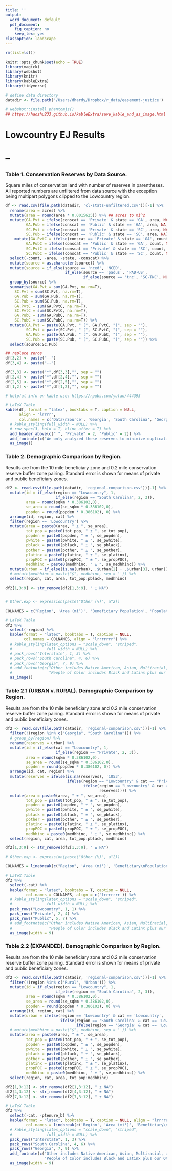 ```yaml
---
title: ''
output:
  word_document: default
  pdf_document:
    fig_caption: no
    keep_tex: yes
classoption: landscape
---
```


```r
rm(list=ls())

knitr::opts_chunk$set(echo = TRUE)
library(magick)
library(webshot)
library(knitr)
library(kableExtra)
library(tidyverse)

# define data directory
datadir <- file.path('/Users/dhardy/Dropbox/r_data/easement-justice')

# webshot::install_phantomjs()
## https://haozhu233.github.io/kableExtra/save_kable_and_as_image.html
```
# Lowcountry EJ Results
# --
### Table 1. Conservation Reserves by Data Source. 
Square miles of conservation land with number of reserves in parentheses. All reported numbers are unfiltered from data source with the exception being multipart polygons clipped to the Lowcountry region. 
```r

df <- read.csv(file.path(datadir, 'cl-stats-unfiltered.csv'))[-1] %>%
  rename(area = acres) %>%
  mutate(area = round(area * 0.0015625)) %>% ## acres to mi^2
  mutate(GA.Pvt = ifelse(conscat == 'Private' & state == 'GA', area, NA),
         GA.Pub = ifelse(conscat == 'Public' & state == 'GA', area, NA),
         SC.Pvt = ifelse(conscat == 'Private' & state == 'SC', area, NA),
         SC.Pub = ifelse(conscat == 'Public' & state == 'SC', area, NA)) %>%
    mutate(GA.PvtC = ifelse(conscat == 'Private' & state == 'GA', count, NA),
         GA.PubC = ifelse(conscat == 'Public' & state == 'GA', count, NA),
         SC.PvtC = ifelse(conscat == 'Private' & state == 'SC', count, NA),
         SC.PubC = ifelse(conscat == 'Public' & state == 'SC', count, NA)) %>%
  select(-count, -area, -state, -conscat) %>%
  mutate(source = as.character(source)) %>%
  mutate(source = if_else(source == 'nced', 'NCED', 
                          if_else(source == 'padus', 'PAD-US',
                                  if_else(source == 'tnc', 'SC-TNC', NULL)))) %>%
  group_by(source) %>%
  summarise(GA.Pvt = sum(GA.Pvt, na.rm=T),
    SC.Pvt = sum(SC.Pvt, na.rm=T),
    GA.Pub = sum(GA.Pub, na.rm=T),
    SC.Pub = sum(SC.Pub, na.rm=T),
    GA.PvtC = sum(GA.PvtC, na.rm=T),
    SC.PvtC = sum(SC.PvtC, na.rm=T),
    GA.PubC = sum(GA.PubC, na.rm=T),
    SC.PubC = sum(SC.PubC, na.rm=T)) %>%
  mutate(GA.Pvt = paste(GA.Pvt, " (", GA.PvtC, ")", sep = ""),
         SC.Pvt = paste(SC.Pvt, " (", SC.PvtC, ")", sep = ""),
         GA.Pub = paste(GA.Pub, " (", GA.PubC, ")", sep = ""),
         SC.Pub = paste(SC.Pub, " (", SC.PubC, ")", sep = "")) %>%
  select(source:SC.Pub)

## replace zeros
df[3,2] <- paste("--")
df[3,4] <- paste("--")

df[3,3] <- paste("*",df[3,3],"", sep = "")
df[2,4] <- paste("*",df[2,4],"", sep = "")
df[2,5] <- paste("*",df[2,5],"", sep = "")
df[1,2] <- paste("*",df[1,2],"", sep = "")

# helpful info on kable use: https://rpubs.com/yutao/444395

# LaTeX Table
kable(df, format = "latex", booktabs = T, caption = NULL,
      align = "lrrrr",
      col.names = c('Data\nSource', 'Georgia', 'South Carolina', 'Georgia', 'South Carolina')) %>%
  # kable_styling(full_width = NULL) %>%
  # row_spec(3, bold = T, hline_after = T) %>%
  add_header_above(c(" ", "Private" = 2, "Public" = 2)) %>%
  add_footnote(c("We only analyzed these reserves to minimize duplication from sources."), notation = "symbol") %>%
  as_image()
```

### Table 2. Demographic Comparison by Region. 
Results are from the 10 mile beneficiary zone and 0.2 mile conservation reserve buffer zone pairing. Standard error is shown for means of private and public beneficiary zones.
```r

df2 <- read.csv(file.path(datadir, 'regional-comparison.csv'))[-1] %>%
  mutate(id = if_else(region == "Lowcountry", 1, 
                      if_else(region == "South Carolina", 2, 3)),
         area = round(sqkm * 0.386102,0),
         se_area = round(se_sqkm * 0.386102,0),
         popden = round(popden * 0.386102), 0) %>%
  arrange(id, region, cat) %>%
  filter(region == 'Lowcountry') %>%
  mutate(area = paste0(area, " ± ", se_area),
         tot_pop = paste0(tot_pop, " ± ", se_tot_pop),
         popden = paste0(popden, " ± ", se_popden),
         pwhite = paste0(pwhite, " ± ", se_pwhite),
         pblack = paste0(pblack, " ± ", se_pblack),
         pother = paste0(pother, " ± ", se_pother),
         platinx = paste0(platinx, " ± ", se_platinx),
         propPOC = paste0(propPOC, " ± ", se_propPOC),
         medhhinc = paste0(medhhinc, " ± ", se_medhhinc)) %>%
  mutate(urban = if_else(is.na(urban), .$urban[2] + .$urban[3], urban)) %>%
  # mutate(medhhinc = paste("$", medhhinc, sep = '')) %>%
  select(region, cat, area, tot_pop:pblack, medhhinc)

df2[1,3:9] <- str_remove(df2[1,3:9], " ± NA")


# Other.exp <- expression(paste("Other (%)", a^2))

COLNAMES = c("Region", 'Area (mi²)', 'Beneficiary Population', 'Population (per mi²)', 'Reserve Zones', 'White (%)', 'Black (%)', 'Median Income (US$)')

# LaTeX Table
df2 %>%
  select(-region) %>%
  kable(format = "latex", booktabs = T, caption = NULL,
        col.names = COLNAMES, align = "lrrrrrrr") %>%
  # kable_styling(latex_options = "scale_down", "striped",
  #               full_width = NULL) %>%
  # pack_rows("Interstate", 1, 3) %>%
  # pack_rows("South Carolina", 4, 6) %>%
  # pack_rows("Georgia", 7, 9) %>%
  # add_footnote(c("Other includes Native American, Asian, Multiracial, and Other Race groups as defined in the U.S. Census.",
  #                "People of Color includes Black and Latinx plus our Other racial grouping."), notation = "alphabet") %>%
  as_image()
```
\pagebreak

### Table 2.1 (URBAN v. RURAL). Demographic Comparison by Region. 
Results are from the 10 mile beneficiary zone and 0.2 mile conservation reserve buffer zone pairing. Standard error is shown for means of private and public beneficiary zones.
```r

df2 <- read.csv(file.path(datadir, 'regional-comparison.csv'))[-1] %>%
  filter(!(region %in% c("Georgia", "South Carolina"))) %>%
  # group_by(region) %>%
  rename(reserves = urban) %>%
  mutate(id = if_else(cat == "Lowcountry", 1, 
                      if_else(region == "Private", 2, 3)),
         area = round(sqkm * 0.386102,0),
         se_area = round(se_sqkm * 0.386102,0),
         popden = round(popden * 0.386102, 0)) %>%
  arrange(id, cat, region) %>%
  mutate(reserves = ifelse(is.na(reserves), '1053', 
                           ifelse(region == "Lowcountry" & cat == "Private", .$reserves[3]+.$reserves[4],
                                  ifelse(region == "Lowcountry" & cat == "Public", .$reserves[6]+.$reserves[7],
                                         reserves)))) %>%
  mutate(area = paste0(area, " ± ", se_area),
         tot_pop = paste0(tot_pop, " ± ", se_tot_pop),
         popden = paste0(popden, " ± ", se_popden),
         pwhite = paste0(pwhite, " ± ", se_pwhite),
         pblack = paste0(pblack, " ± ", se_pblack),
         pother = paste0(pother, " ± ", se_pother),
         platinx = paste0(platinx, " ± ", se_platinx),
         propPOC = paste0(propPOC, " ± ", se_propPOC),
         medhhinc = paste0(medhhinc, " ± ", se_medhhinc)) %>%
  select(region, cat, area, tot_pop:pblack, medhhinc)

df2[1,3:9] <- str_remove(df2[1,3:9], " ± NA")

# Other.exp <- expression(paste("Other (%)", a^2))

COLNAMES = linebreak(c("Region", 'Area (mi²)', 'Beneficiary\nPopulation', 'Population (per mi²)', 'Reserve Zones (#)', 'White (%)', 'Black (%)', 'Median Income (US$)'))

# LaTeX Table
df2 %>%
  select(-cat) %>%
  kable(format = "latex", booktabs = T, caption = NULL,
         col.names = COLNAMES, align = c('lrrrrrrr')) %>%
  # kable_styling(latex_options = "scale_down", "striped",
  #               full_width = NULL) %>%
  pack_rows("Lowcountry", 1, 1) %>%
  pack_rows("Private", 2, 4) %>%
  pack_rows("Public", 5, 7) %>%
  # add_footnote(c("Other includes Native American, Asian, Multiracial, and Other Race groups as defined in the U.S. Census.",
  #                "People of Color includes Black and Latinx plus our Other racial grouping."), notation = "alphabet") %>%
  as_image(width = 9)
```
\pagebreak

### Table 2.2 (EXPANDED). Demographic Comparison by Region. 
Results are from the 10 mile beneficiary zone and 0.2 mile conservation reserve buffer zone pairing. Standard error is shown for means of private and public beneficiary zones.
```r

df2 <- read.csv(file.path(datadir, 'regional-comparison.csv'))[-1] %>%
  filter(!(region %in% c('Rural', 'Urban'))) %>%
  mutate(id = if_else(region == "Lowcountry", 1, 
                      if_else(region == "South Carolina", 2, 3)),
         area = round(sqkm * 0.386102,0),
         se_area = round(se_sqkm * 0.386102,0),
         popden = round(popden * 0.386102), 0) %>%
  arrange(id, region, cat) %>%
  mutate(urban = ifelse(region == 'Lowcountry' & cat == 'Lowcountry', .$urban[2]+.$urban[3],
                        ifelse(region == 'South Carolina' & cat == 'Lowcountry', .$urban[5]+.$urban[6],
                               ifelse(region == 'Georgia' & cat == 'Lowcountry', .$urban[8]+.$urban[9], urban)))) %>%
  # mutate(medhhinc = paste("$", medhhinc, sep = '')) %>%
  mutate(area = paste0(area, " ± ", se_area),
         tot_pop = paste0(tot_pop, " ± ", se_tot_pop),
         popden = paste0(popden, " ± ", se_popden),
         pwhite = paste0(pwhite, " ± ", se_pwhite),
         pblack = paste0(pblack, " ± ", se_pblack),
         pother = paste0(pother, " ± ", se_pother),
         platinx = paste0(platinx, " ± ", se_platinx),
         propPOC = paste0(propPOC, " ± ", se_propPOC),
         medhhinc = paste0(medhhinc, " ± ", se_medhhinc)) %>%
  select(region, cat, area, tot_pop:medhhinc)

df2[1,3:12] <- str_remove(df2[1,3:12], " ± NA")
df2[4,3:12] <- str_remove(df2[4,3:12], " ± NA")
df2[7,3:12] <- str_remove(df2[7,3:12], " ± NA")

# LaTeX Table
df2 %>%
  select(-cat, -ptenure_b) %>%
  kable(format = "latex", booktabs = T, caption = NULL, align = "lrrrrrrrrrr",
         col.names = linebreak(c('Region', 'Area (mi²)', 'Beneficiary\nPopulation', 'Population (per mi²)', 'Urban\nReserve Zones', 'White (%)', 'Black (%)', 'Latinx (%)', 'Other (%)^a', 'People of Color (%)^b', 'Median Income (US$)'))) %>%
  # kable_styling(latex_options = "scale_down", "striped",
  #               full_width = NULL) %>%
  pack_rows("Interstate", 1, 3) %>%
  pack_rows("South Carolina", 4, 6) %>%
  pack_rows("Georgia", 7, 9) %>%
  add_footnote(c("Other includes Native American, Asian, Multiracial, and Other Race groups as defined in the U.S. Census.",
                 "People of Color includes Black and Latinx plus our Other racial grouping."), notation = "alphabet") %>%
  as_image(width = 9)
```
